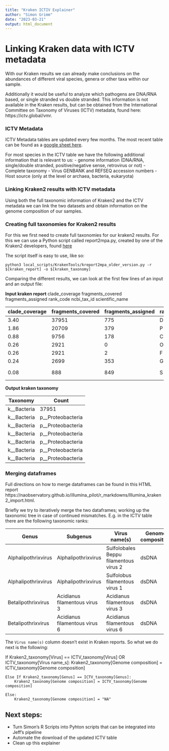 ```yaml
---
title: "Kraken ICTIV Explainer"
author: "Simon Grimm"
date: "2023-03-21"
output: html_document
---
```


# Linking Kraken data with ICTV metadata

With our Kraken results we can already make conclusions on the abundances of different viral species, genera or other taxa within our sample.

Additionally it would be useful to analyze which pathogens are DNA/RNA based, or single stranded vs double stranded. This information is not available in the Kraken results, but can be obtained from the International Committee on Taxonomy of Viruses (ICTV) metadata, found here: https://ictv.global/vmr.

### ICTV Metadata

ICTV Metadata tables are updated every few months. The most recent table can be found as a [google sheet here](https://docs.google.com/spreadsheets/d/1mufrHxLlTnDR37YLnWeauXYXTm0dZKXYoPOiMemP2GY/edit?usp=sharing).

For most species in the ICTV table we have the following additional information that is relevant to us:
 - genome information (DNA/RNA, single/double stranded, positive/negative sense, retrovirus or not)
 - Complete taxonomy
 - Virus GENBANK and REFSEQ accession numbers
 - Host source (only at the level or archaea, bacteria, eukaryota)

### Linking Kraken2 results with ICTV metadata

Using both the full taxonomic information of Kraken2 and the ICTV metadata we can link the two datasets and obtain information on the genome composition of our samples.

### Creating full taxonomies for Kraken2 results

For this we first need to create full taxonomies for our kraken2 results. For this we can use a Python script called report2mpa.py, created by one of the Kraken2 developers, found [here](https://github.com/jenniferlu717/KrakenTools/blob/master/kreport2mpa.py)

The script itself is easy to use, like so:

`python3 local_scripts/KrakenTools/kreport2mpa_older_version.py -r $[kraken_report] -o $[kraken_taxonomy]`

Comparing the different results, we  can look at the first few lines of an input and an output file:

**Input kraken report**
clade_coverage	fragments_covered	fragments_assigned	rank_code	ncbi_tax_id	scientific_name

| clade_coverage | fragments_covered   | fragments_assigned | rank_code | ncbi_tax_id | scientific_name |
| ---------- | ------- | ------------- | ---- | ------ | ------------------- |
| 3.40       | 37951   | 775           | D    | 2      | Bacteria            |
| 1.86       | 20709   | 379           | P    | 1224   | Proteobacteria      |
| 0.88       | 9756    | 178           | C    | 1236   | Gammaproteobacteria |
| 0.26       | 2921    | 0             | O    | 2887326| Moraxellales        |
| 0.26       | 2921    | 2             | F    | 468    | Moraxellaceae       |
| 0.24|  2699|  353    | G 		       |  469 | Acinetobacter          |
| 0.08|   888|  849    | S             | 40214| Acinetobacter johnsonii|



**Output kraken taxonomy**

| Taxonomy                                            | Count |
| --------------------------------------------------- | ----- |
| k__Bacteria                                         | 37951 |
| k__Bacteria|p__Proteobacteria                       | 20709 |
| k__Bacteria|p__Proteobacteria|c__Gammaproteobacteria | 9756 |
| k__Bacteria|p__Proteobacteria|c__Gammaproteobacteria|o__Moraxellales | 2921 |
| k__Bacteria|p__Proteobacteria|c__Gammaproteobacteria|o__Moraxellales|f__Moraxellaceae | 2921 |
| k__Bacteria|p__Proteobacteria|c__Gammaproteobacteria|o__Moraxellales|f__Moraxellaceae|g__Acinetobacter	| 2699 |
| k__Bacteria|p__Proteobacteria|c__Gammaproteobacteria|o__Moraxellales|f__Moraxellaceae|g__Acinetobacter|s__Acinetobacter_johnsonii	| 888 |
### Merging dataframes

Full directions on how to merge dataframes can be found in this HTML report https://naobservatory.github.io/illumina_pilot/r_markdowns/Illumina_kraken2_import.html.

Briefly we try to iteratively merge the two dataframes; working up the taxonomic tree in case of continued mismatches. E.g. in the ICTV table there are the following taxonomic ranks:

| Genus              | Subgenus                     | Virus name(s)                            | Genome composition|
| ------------------ | ---------------------------- | ---------------------------------------- | -------------------|
| Alphalipothrixvirus| Alphalipothrixvirus          | Sulfolobales Beppu filamentous virus 2   |dsDNA               |
| Alphalipothrixvirus| Alphalipothrixvirus          | Sulfolobus filamentous virus 1           |dsDNA               |
| Betalipothrixvirus | Acidianus filamentous virus 3| Acidianus filamentous virus 3            |dsDNA               |
| Betalipothrixvirus | Acidianus filamentous virus 6| Acidianus filamentous virus 6            |dsDNA               |


The `Virus name(s)` column doesn't exist in Kraken reports. So what we do next is the following:

If Kraken2_taxonomy[Virus] == ICTV_taxonomy[Virus] OR ICTV_taxonomy[Virus name_s]:
	Kraken2_taxonomy[Genome composition] = ICTV_taxonomy[Genome composition]

	Else If Kraken2_taxonomy[Genus] == ICTV_taxonomy[Genus]:
		Kraken2_taxonomy[Genome composition] = ICTV_taxonomy[Genome composition]

	Else:
		Kraken2_taxonomy[Genome composition] = "NA"

## Next steps:
 - Turn Simon's R Scripts into Pyhton scripts that can be integrated into Jeff's pipeline
 - Automate the download of the updated ICTV table
 - Clean up this explainer
